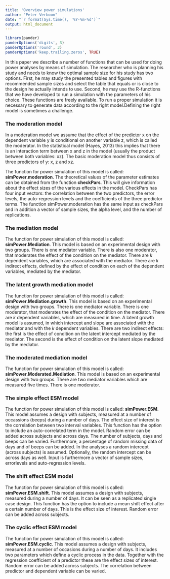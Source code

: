 ```yaml
---
title: 'Overview power simulations'
author: "Peter Verboon"
date: "`r format(Sys.time(), '%Y-%m-%d')`"
output: html_document
---
```


```r
library(pander)
panderOptions('digits', 3)
panderOptions('round', 3)
panderOptions('keep.trailing.zeros', TRUE)
```

In this paper we describe a number of functions that can be used for doing power analyses by means of simulation.
The researcher who is planning his study and needs to know the optimal sample size for his study has two options. First, he may study the presented tables and figures with recommended sample sizes and select the table that equals or is close to the design he actually intends to use.  Second, he may use the R-functions that we have developed to run a simulation with the parameters of his choice. These functions are freely available.
To run a proper simulation it is necessary to generate data according to the right model.Defining the right model is sometimes a challenge.


### The moderation model 

In a moderation model we assume that the effect of the predictor x on the dependent variable y is conditional on another variable z, which is called the moderator. In the statistical model (Hayes, 2013) this implies that there is an interaction term between x and z in the model (usually the product between both variables: xz). The basic moderation model thus consists of three predictors of y: x, z and xz. 

The function for power simulation of this model is called: **simPower.moderation**.
The theoretical values of the parameter estimates can be obtained from the function **checkPars**. This will give information about the effect sizes of the various effects in the model.
CheckPars has four input vectors: the correlation between the two predictors, the error levels, the auto-regression levels and the coefficients of the three predictor terms. The function simPower.moderation has the same input as checkPars and in addition a vector of sample sizes, the alpha level, and the number of replications.


### The mediation model 
The function for power simulation of this model is called: **simPower.Mediation**.
This model is based on an experimental design with two groups. There is one mediator variable. There is also one moderator, that moderates the effect of the condition on the mediator. There are *k* dependent variables, which are associated with the mediator. There are *k* indirect effects, defined by the effect of condition on each of the dependent variables, mediated by the mediator.


### The latent growth mediation model
The function for power simulation of this model is called: **simPower.Mediation.growth**.
This model is based on an experimental design with two groups. There is one mediator variable. There is one moderator, that moderates the effect of the condition on the mediator. There are *k* dependent variables, which are measured in time. A latent growth model is assumed, in which intercept and slope are associated with the mediator and with the *k* dependent variables. There are two indirect effects: the first is the effect of condition on the latent intercept mediated by the mediator. The second is the effect of condition on the latent slope mediated by the mediator.


### The moderated mediation model
The function for power simulation of this model is called: **simPower.Moderated.Mediation**.
This model is based on an experimental design with two groups. There are two mediator variables which are measured five times. There is one moderator.

### The simple effect ESM model
The function for power simulation of this model is called: **simPower.ESM**.
This model assumes a design with subjects, measured at a number of occassions (beeps) during a number of days. The effect size of interest is the correlation between two interval variables. This function has the option to include an auto-correlated term in the model. Random error can be added across subjects and across days.
The number of subjects, days and beeps can be varied. Furthermore, a percentage of random missing data of days and of beeps can be added.
In the analyses a random intercept (across subjects) is assumed. Optionally, the random intercept can be across days as well.
Input is furthermore a vector of sample sizes, errorlevels and auto-regression levels.


### The shift effect ESM model
The function for power simulation of this model is called: **simPower.ESM.shift**.
This model assumes a design with subjects, measured during a number of days. It can be seen as a replicated single case design. This function has the option to include a mean shift effect after a certain number of days. This is the effect size of interest. Random error can be added across subjects.


### The cyclic effect ESM model
The function for power simulation of this model is called: **simPower.ESM.cyclic**.
This model assumes a design with subjects, measured at a number of occasions during a number of days. It includes two parameters which define a cyclic process in the data. Together with the regression coefficient of a predictor these are the effect sizes of interest. Random error can be added across subjects. The correlation between predictor and dependent variable can be varied.


